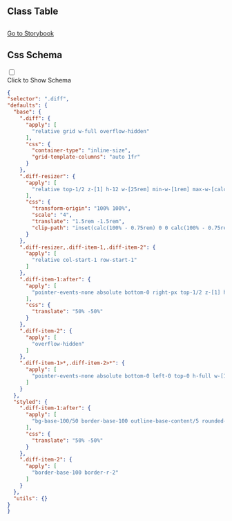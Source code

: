 

## Class Table

<CssTable name="diff" />



## 

[Go to Storybook](https://story.ui.icebreaker.top/?path=/docs/data-display-diff--docs)

## Css Schema
<div className="collapse">
<input type="checkbox" /> 
<div class="collapse-title px-0">
<span class="btn">Click to Show Schema</span>
</div>
<div class="collapse-content"> 

```json
{
"selector": ".diff",
"defaults": {
  "base": {
    ".diff": {
      "apply": [
        "relative grid w-full overflow-hidden"
      ],
      "css": {
        "container-type": "inline-size",
        "grid-template-columns": "auto 1fr"
      }
    },
    ".diff-resizer": {
      "apply": [
        "relative top-1/2 z-[1] h-12 w-[25rem] min-w-[1rem] max-w-[calc(100cqi-1rem)] resize-x overflow-hidden opacity-0"
      ],
      "css": {
        "transform-origin": "100% 100%",
        "scale": "4",
        "translate": "1.5rem -1.5rem",
        "clip-path": "inset(calc(100% - 0.75rem) 0 0 calc(100% - 0.75rem))"
      }
    },
    ".diff-resizer,.diff-item-1,.diff-item-2": {
      "apply": [
        "relative col-start-1 row-start-1"
      ]
    },
    ".diff-item-1:after": {
      "apply": [
        "pointer-events-none absolute bottom-0 right-px top-1/2 z-[1] h-8 w-8 content-['']"
      ],
      "css": {
        "translate": "50% -50%"
      }
    },
    ".diff-item-2": {
      "apply": [
        "overflow-hidden"
      ]
    },
    ".diff-item-1>*,.diff-item-2>*": {
      "apply": [
        "pointer-events-none absolute bottom-0 left-0 top-0 h-full w-[100cqi] max-w-none object-cover object-center"
      ]
    }
  },
  "styled": {
    ".diff-item-1:after": {
      "apply": [
        "bg-base-100/50 border-base-100 outline-base-content/5 rounded-full border-2 shadow-sm outline outline-offset-[-3px] backdrop-blur"
      ],
      "css": {
        "translate": "50% -50%"
      }
    },
    ".diff-item-2": {
      "apply": [
        "border-base-100 border-r-2"
      ]
    }
  },
  "utils": {}
}
}
```

</div>
</div>